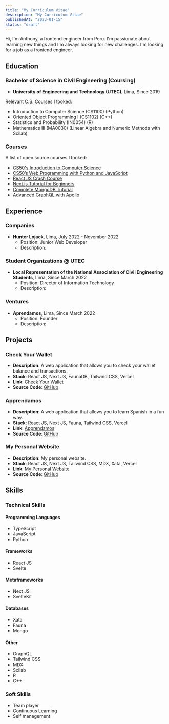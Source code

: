 ```yaml
---
title: "My Curriculum Vitae"
description: "My Curriculum Vitae"
publishedAt: "2023-01-15"
status: "draft"
---
```



Hi, I'm Anthony, a frontend engineer from Peru. I'm passionate about learning new things and I'm always looking for new challenges. I'm looking for a job as a frontend engineer.


## Education

### Bachelor of Science in Civil Engineering (Coursing)

- **University of Engineering and Technology (UTEC)**, Lima, Since 2019

Relevant C.S. Courses I tooked:

- Introduction to Computer Science (CS1100) (Python)
- Oriented Object Programming I (CS1102) (C++)
- Statistics and Probability (IN0054) (R)
- Mathematics III (MA0030) (Linear Algebra and Numeric Methods with Scilab)

### Courses

A list of open source courses I tooked:

- [CS50's Introduction to Computer Science](https://www.youtube.com/playlist?list=PLhQjrBD2T382_R182iC2gNZI9HzWFMC_8)
- [CS50’s Web Programming with Python and JavaScript](https://www.youtube.com/playlist?list=PLhQjrBD2T380xvFSUmToMMzERZ3qB5Ueu)
- [React JS Crash Course](https://youtu.be/w7ejDZ8SWv8)
- [Next.js Tutorial for Beginners](https://www.youtube.com/playlist?list=PL4cUxeGkcC9g9gP2onazU5-2M-AzA8eBwU)
- [Complete MongoDB Tutorial](https://www.youtube.com/playlist?list=PL4cUxeGkcC9h77dJ-QJlwGlZlTd4ecZOA)
- [Advanced GraphQL with Apollo](https://github.com/8bitpress/advanced-graphql-v2)

## Experience

### Companies

- **Hunter Lojack**, Lima, July 2022 - November 2022
  - Position: Junior Web Developer
  - Description:

### Student Organizations @ UTEC

- **Local Representation of the National Association of Civil Engineering Students**, Lima, Since March 2022
  - Position: Director of Information Technology
  - Description:

### Ventures

- **Aprendamos**, Lima, Since March 2022
  - Position: Founder
  - Description:

## Projects

### Check Your Wallet

- **Description**: A web application that allows you to check your wallet balance and transactions.
- **Stack**: React JS, Next JS, FaunaDB, Tailwind CSS, Vercel
- **Link**: [Check Your Wallet](https://check-your-wallet.vercel.app/)
- **Source Code**: [GitHub](https://github.com/cuevantn/checkyourwallet)

### Apprendamos

- **Description**: A web application that allows you to learn Spanish in a fun way.
- **Stack**: React JS, Next JS, Fauna, Tailwind CSS, Vercel
- **Link**: [Apprendamos](https://apprendamos.com/)
- **Source Code**: [GitHub](https://github.com/apprendamos/apprendamosdotcom)

### My Personal Website

- **Description**: My personal website.
- **Stack**: React JS, Next JS, Tailwind CSS, MDX, Xata, Vercel
- **Link**: [My Personal Website](https://cuevantn.com/)
- **Source Code**: [GitHub](https://github.com/cuevantn/website)

## Skills

### Technical Skills

#### Programming Languages

- TypeScript
- JavaScript
- Python

#### Frameworks

- React JS
- Svelte

#### Metaframeworks

- Next JS
- SvelteKit

#### Databases

- Xata
- Fauna
- Mongo

#### Other

- GraphQL
- Tailwind CSS
- MDX
- Scilab
- R
- C++

### Soft Skills

- Team player
- Continuous Learning
- Self management
